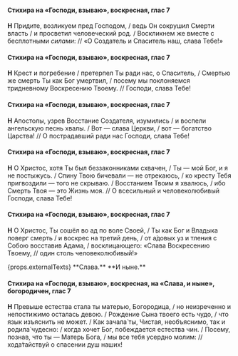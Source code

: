 #### Стихира на «Господи, взываю», воскресная, глас 7

**Н** Придите, возликуем пред Господом, / ведь Он сокрушил Смерти власть / и просветил человеческий род. / Воскликнем же вместе с бесплотными *силами*: // «О Создатель и Спаситель наш, слава Тебе!»

#### Стихира на «Господи, взываю», воскресная, глас 7

**Н** Крест и погребение / претерпел Ты ради нас, о Спаситель, / Cмертью же смерть Ты как Бог умертвил, / посему мы поклоняемся тридневному Воскресению Твоему. // Господи, слава Тебе!

#### Стихира на «Господи, взываю», воскресная, глас 7

**Н** Апостолы, узрев Восстание Создателя, изумились / и воспели ангельскую песнь хвалы. / Вот — слава Церкви, / вот — богатство Царства! // О пострадавший ради нас Господи, слава Тебе!

#### Стихира на «Господи, взываю», воскресная, глас 7

**Н** О Христос, хотя Ты был беззаконниками схвачен, / Ты — мой Бог, и я не постыжусь. / Спину Твою бичевали — не отрекаюсь, / ко кресту Тебя пригвоздили — того не скрываю. / Восстанием Твоим я хвалюсь, / ибо Смерть Твоя — это Жизнь моя. // О всесильный и человеколюбивый Господи, слава Тебе!

#### Стихира на «Господи, взываю», воскресная, глас 7

**Н** О Христос, Ты сошёл во ад по воле Своей, / Ты как Бог и Владыка поверг смерть / и воскрес на третий день, / от а́довых уз и тления с Собою восставив Адама, / восклицающего: «Слава Воскресению Твоему, // один столь человеколюбивый!»

<If condition={props.externalTexts}>
    <Then>
        {props.externalTexts}
    </Then>
    <Else>
        **Слава.**
    </Else>
</If>

<If condition={!props.hasExclusiveEnding}>
**И ныне.**

#### Стихира на «Господи, взываю», воскресная, на «Слава, и ныне», богородичен, глас 7

**Н** Превыше естества стала ты матерью, Богородица, / но неизреченно и непостижимо осталась девою. / Рождение Сына твоего есть чудо, / что язык изъяснить не может. / Как зачала́ ты, Чистая, необъяснимо, так и родила́ чудесно: / когда хочет Бог, побеждается естества чин. / Посему, познав, что ты — Матерь Бога, / мы все тебя усердно молим: // хода́тайствуй о спасении душ наших!

</If>
